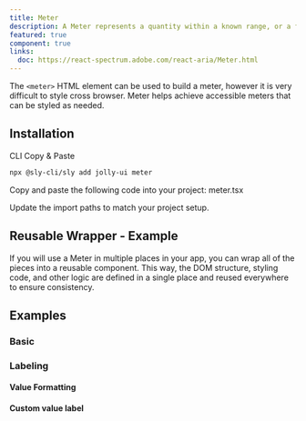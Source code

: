 ```yaml
---
title: Meter
description: A Meter represents a quantity within a known range, or a fractional value.
featured: true
component: true
links:
  doc: https://react-spectrum.adobe.com/react-aria/Meter.html
---
```


The `<meter>` HTML element can be used to build a meter, however it is very difficult to style cross browser. Meter helps achieve accessible meters that can be styled as needed.

<ComponentPreview name="meter-demo" />

## Installation

<Tabs defaultValue="cli">

<TabsList>
  <TabsTrigger value="cli">CLI</TabsTrigger>
  <TabsTrigger value="manual">Copy & Paste</TabsTrigger>
</TabsList>

<TabsContent value="cli">

```bash
npx @sly-cli/sly add jolly-ui meter
```

</TabsContent>

<TabsContent value="manual">

<Steps>

<Step>Copy and paste the following code into your project: meter.tsx</Step>

<ComponentSource name="meter" />

<Step>Update the import paths to match your project setup.</Step>

</Steps>

</TabsContent>

</Tabs>

## Reusable Wrapper - Example

If you will use a Meter in multiple places in your app, you can wrap all of the pieces into a reusable component. This way, the DOM structure, styling code, and other logic are defined in a single place and reused everywhere to ensure consistency.

<ComponentPreview name="meter-reusable" />

## Examples

### Basic

<ComponentPreview name="meter-demo" />

### Labeling

#### Value Formatting

<ComponentPreview name="meter-value-format" />

#### Custom value label

<ComponentPreview name="meter-custom-format" />
